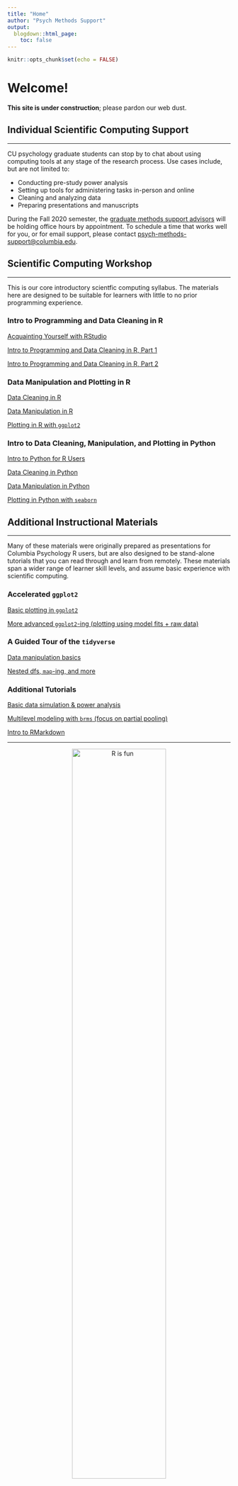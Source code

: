 ```yaml
---
title: "Home"
author: "Psych Methods Support"
output:
  blogdown::html_page:
    toc: false
---
```


```r
knitr::opts_chunk$set(echo = FALSE)
```

# Welcome!

**This site is under construction**; please pardon our web dust.

## Individual Scientific Computing Support

---

CU psychology graduate students can stop by to chat about using computing tools at any stage of the research process. Use cases include, but are not limited to:

- Conducting pre-study power analysis
- Setting up tools for administering tasks in-person and online
- Cleaning and analyzing data
- Preparing presentations and manuscripts

During the Fall 2020 semester, the [graduate methods support advisors](/who/) will be holding office hours by appointment. To schedule a time that works well for you, or for email support, please contact [psych-methods-support@columbia.edu](mailto:psych-methods-support@columbia.edu){target="_blank"}.

## Scientific Computing Workshop

---

This is our core introductory scientfic computing syllabus. The materials here are designed to be suitable for learners with little to no prior programming experience.

### Intro to Programming and Data Cleaning in R

<p><a href="/tutorials/r-core/1-programming/lessonPart0/" target="_blank">Acquainting Yourself with RStudio</a></p>
<p><a href="/tutorials/r-core/1-programming/lessonPart1/" target="_blank">Intro to Programming and Data Cleaning in R, Part 1</a></p>
<p><a href="/tutorials/r-core/1-programming/lessonPart2/" target="_blank">Intro to Programming and Data Cleaning in R, Part 2</a></p>

### Data Manipulation and Plotting in R

<p><a href="/tutorials/r-core/2-dataCleaning/" target="_blank">Data Cleaning in R</a></p>
<p><a href="/tutorials/r-core/3-descriptives/" target="_blank">Data Manipulation in R</a></p>
<p><a href="/tutorials/r-core/4-plotting/" target="_blank">Plotting in R with <code>ggplot2</code></a></p>

### Intro to Data Cleaning, Manipulation, and Plotting in Python

<p><a href="/python/1_r2PythonTranslation/2_introProgramming.html" target="_blank">Intro to Python for R Users</a></p>
<p><a href="/python/2_dataCleaning/lesson.html" target="_blank">Data Cleaning in Python</a></p>
<p><a href="/python/3_descriptives/lesson.html" target="_blank">Data Manipulation in Python</a></p>
<p><a href="/python/4_plotting/lesson.html" target="_blank">Plotting in Python with <code>seaborn</code></a></p>

## Additional Instructional Materials

---

Many of these materials were originally prepared as presentations for Columbia Psychology R users, but are also designed to be stand-alone tutorials that you can read through and learn from remotely. These materials span a wider range of learner skill levels, and assume basic experience with scientific computing.

### Accelerated `ggplot2`

<p><a href="/R/ggplotExtra/ggplot_summer2018_part1.html" target="_blank">Basic plotting in `ggplot2`</a></p>
<p><a href="/R/ggplotExtra/ggplot_summer2018_part2.html" target="_blank">More advanced `ggplot2`-ing (plotting using model fits + raw data)</a></p>

### A Guided Tour of the `tidyverse`

<p><a href="/tutorials/r-extra/tidyverse-guide/tidyguide-1/" target="_blank">Data manipulation basics</a></p>
<p><a href="/tutorials/r-extra/tidyverse-guide/tidyguide-2/" target="_blank">Nested dfs, `map`-ing, and more</a></p>

### Additional Tutorials

<p><a href="/R/simulation/basicSimulationPower.html" target="_blank">Basic data simulation & power analysis</a></p>
<p><a href="/R/brms/multilevelModelsWithBrms.html" target="_blank">Multilevel modeling with `brms` (focus on partial pooling)</a></p>
<p><a href="/R/Rmarkdown/example-r-markdown.html" target="_blank">Intro to RMarkdown</a></p>

---

<p style="text-align:center;"><img src="/images/funplot.png" alt="R is fun" width = "65%" height = "65%"></p>